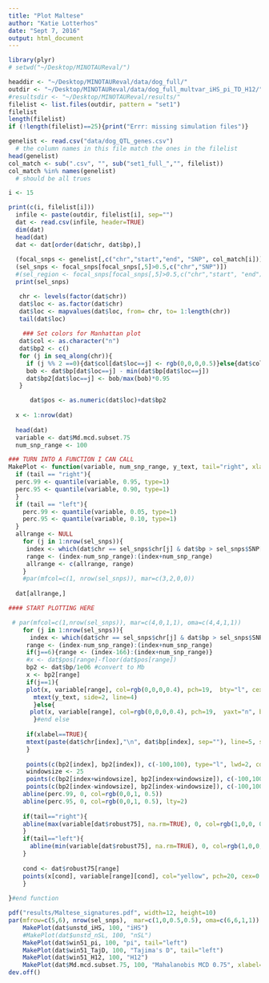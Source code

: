 ```yaml
---
title: "Plot Maltese"
author: "Katie Lotterhos"
date: "Sept 7, 2016"
output: html_document
---
```


```r
library(plyr)
# setwd("~/Desktop/MINOTAUReval/")

headdir <- "~/Desktop/MINOTAUReval/data/dog_full/"
outdir <- "~/Desktop/MINOTAUReval/data/dog_full_multvar_iHS_pi_TD_H12/"
#resultsdir <- "~/Desktop/MINOTAUReval/results/"
filelist <- list.files(outdir, pattern = "set1")
filelist
length(filelist)
if (!length(filelist)==25){print("Errr: missing simulation files")}

genelist <- read.csv("data/dog_QTL_genes.csv")
  # the column names in this file match the ones in the filelist
head(genelist)
col_match <- sub(".csv", "", sub("set1_full_","", filelist))
col_match %in% names(genelist)
  # should be all trues

i <- 15

print(c(i, filelist[i]))
  infile <- paste(outdir, filelist[i], sep="")
  dat <- read.csv(infile, header=TRUE)
  dim(dat)
  head(dat)
  dat <- dat[order(dat$chr, dat$bp),]
  
  (focal_snps <- genelist[,c("chr","start","end", "SNP", col_match[i])])
  (sel_snps <- focal_snps[focal_snps[,5]>0.5,c("chr","SNP")])
  #(sel_region <- focal_snps[focal_snps[,5]>0.5,c("chr","start", "end")])
  print(sel_snps)

   chr <- levels(factor(dat$chr))
   dat$loc <- as.factor(dat$chr)
   dat$loc <- mapvalues(dat$loc, from= chr, to= 1:length(chr))
   tail(dat$loc)
   
    ### Set colors for Manhattan plot
   dat$col <- as.character("n")
   dat$bp2 <- c()
   for (j in seq_along(chr)){
     if (j %% 2 ==0){dat$col[dat$loc==j] <- rgb(0,0,0,0.5)}else{dat$col[dat$loc==j] <- rgb(0.5,0.5,0.5,0.5)}
     bob <- dat$bp[dat$loc==j] - min(dat$bp[dat$loc==j])
     dat$bp2[dat$loc==j] <- bob/max(bob)*0.95   
   } 

      dat$pos <- as.numeric(dat$loc)+dat$bp2
  
  x <- 1:nrow(dat)
  
  head(dat)
  variable <- dat$Md.mcd.subset.75
  num_snp_range <- 100

```
    
```r
### TURN INTO A FUNCTION I CAN CALL
MakePlot <- function(variable, num_snp_range, y_text, tail="right", xlabel=FALSE, xaxt="n"){  
  if (tail == "right"){
  perc.99 <- quantile(variable, 0.95, type=1)
  perc.95 <- quantile(variable, 0.90, type=1)
  }
  if (tail == "left"){
    perc.99 <- quantile(variable, 0.05, type=1)
    perc.95 <- quantile(variable, 0.10, type=1)
  }
  allrange <- NULL 
    for (j in 1:nrow(sel_snps)){
     index <- which(dat$chr == sel_snps$chr[j] & dat$bp > sel_snps$SNP[j])[1]
     range <- (index-num_snp_range):(index+num_snp_range)
     allrange <- c(allrange, range)
    }
    #par(mfcol=c(1, nrow(sel_snps)), mar=c(3,2,0,0))
  
  dat[allrange,]

#### START PLOTTING HERE

 # par(mfcol=c(1,nrow(sel_snps)), mar=c(4,0,1,1), oma=c(4,4,1,1))
    for (j in 1:nrow(sel_snps)){
      index <- which(dat$chr == sel_snps$chr[j] & dat$bp > sel_snps$SNP[j])[1]
     range <- (index-num_snp_range):(index+num_snp_range)
     if(j==6){range <- (index-166):(index+num_snp_range)}
     #x <- dat$pos[range]-floor(dat$pos[range])
     bp2 <- dat$bp/1e06 #convert to Mb
     x <- bp2[range]
     if(j==1){
     plot(x, variable[range], col=rgb(0,0,0,0.4), pch=19,  bty="l", cex=1, las=2, ylab="", xlab="", ylim=c(min(variable[allrange], na.rm=TRUE),max(variable[allrange], na.rm=TRUE)), xaxt=xaxt)
       mtext(y_text, side=2, line=4)
       }else{
      plot(x, variable[range], col=rgb(0,0,0,0.4), pch=19,  yaxt="n", bty="l", cex=1, las=2, ylab="", xlab="", main="", ylim=c(min(variable[allrange], na.rm=TRUE),max(variable[allrange], na.rm=TRUE)), xaxt=xaxt)
       }#end else
     
     if(xlabel==TRUE){
     mtext(paste(dat$chr[index],"\n", dat$bp[index], sep=""), line=5, side=1, cex=0.8)
     }
     
     points(c(bp2[index], bp2[index]), c(-100,100), type="l", lwd=2, col=rgb(0,1,1, 0.5))
     windowsize <- 25
     points(c(bp2[index+windowsize], bp2[index+windowsize]), c(-100,100), type="l", lwd=2, col=rgb(0,1,1, 0.5), lty=2)
     points(c(bp2[index-windowsize], bp2[index-windowsize]), c(-100,100), type="l", lwd=2, col=rgb(0,1,1, 0.5), lty=2)
    abline(perc.99, 0, col=rgb(0,0,1, 0.5))  
    abline(perc.95, 0, col=rgb(0,0,1, 0.5), lty=2)
    
    if(tail=="right"){
    abline(max(variable[dat$robust75], na.rm=TRUE), 0, col=rgb(1,0,0, 0.5), lty=3, lwd=2)
    }
    if(tail=="left"){
      abline(min(variable[dat$robust75], na.rm=TRUE), 0, col=rgb(1,0,0, 0.5), lty=3, lwd=2)
    }
    
    cond <- dat$robust75[range]
    points(x[cond], variable[range][cond], col="yellow", pch=20, cex=0.6)
    }
  
}#end function

```

```r
pdf("results/Maltese_signatures.pdf", width=12, height=10)
par(mfrow=c(5,6), nrow(sel_snps),  mar=c(1,0,0.5,0.5), oma=c(6,6,1,1))
    MakePlot(dat$unstd_iHS, 100, "iHS")
    #MakePlot(dat$unstd_nSL, 100, "nSL")
    MakePlot(dat$win51_pi, 100, "pi", tail="left")
    MakePlot(dat$win51_TajD, 100, "Tajima's D", tail="left")
    MakePlot(dat$win51_H12, 100, "H12")
    MakePlot(dat$Md.mcd.subset.75, 100, "Mahalanobis MCD 0.75", xlabel=TRUE, xaxt="t")
dev.off()
```